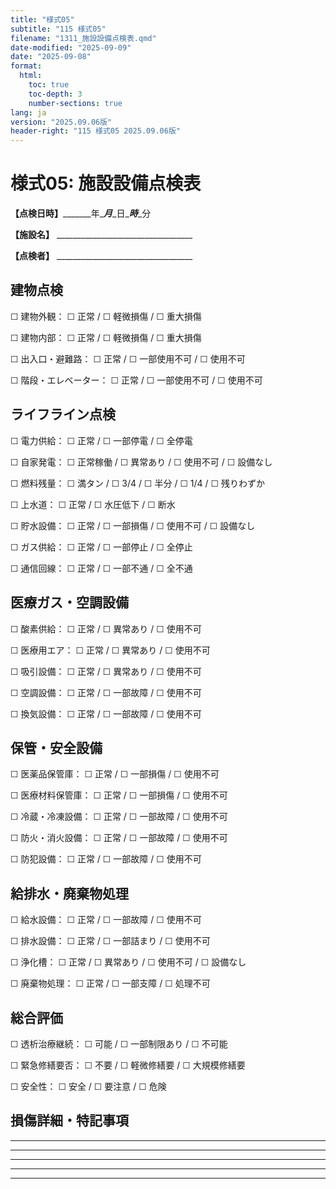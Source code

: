 ```yaml
---
title: "様式05"
subtitle: "115 様式05"
filename: "1311_施設設備点検表.qmd"
date-modified: "2025-09-09"
date: "2025-09-08"
format: 
  html:
    toc: true
    toc-depth: 3
    number-sections: true
lang: ja
version: "2025.09.06版"
header-right: "115 様式05 2025.09.06版"
---
```



# 様式05: 施設設備点検表



**【点検日時】**_______年____月____日____時____分



**【施設名】** __________________________________



**【点検者】** __________________________________




## 建物点検




☐ 建物外観：     ☐ 正常      /      ☐ 軽微損傷      /      ☐ 重大損傷



☐ 建物内部：     ☐ 正常      /      ☐ 軽微損傷      /      ☐ 重大損傷



☐ 出入口・避難路：     ☐ 正常      /      ☐ 一部使用不可      /      ☐ 使用不可



☐ 階段・エレベーター：     ☐ 正常      /      ☐ 一部使用不可      /      ☐ 使用不可




## ライフライン点検




☐ 電力供給：     ☐ 正常      /      ☐ 一部停電      /      ☐ 全停電



☐ 自家発電：     ☐ 正常稼働      /      ☐ 異常あり      /      ☐ 使用不可      /      ☐ 設備なし



☐ 燃料残量：     ☐ 満タン      /      ☐ 3/4      /      ☐ 半分      /      ☐ 1/4      /      ☐ 残りわずか



☐ 上水道：     ☐ 正常      /      ☐ 水圧低下      /      ☐ 断水



☐ 貯水設備：     ☐ 正常      /      ☐ 一部損傷      /      ☐ 使用不可      /      ☐ 設備なし



☐ ガス供給：     ☐ 正常      /      ☐ 一部停止      /      ☐ 全停止



☐ 通信回線：     ☐ 正常      /      ☐ 一部不通      /      ☐ 全不通




## 医療ガス・空調設備




☐ 酸素供給：     ☐ 正常      /      ☐ 異常あり      /      ☐ 使用不可



☐ 医療用エア：     ☐ 正常      /      ☐ 異常あり      /      ☐ 使用不可



☐ 吸引設備：     ☐ 正常      /      ☐ 異常あり      /      ☐ 使用不可



☐ 空調設備：     ☐ 正常      /      ☐ 一部故障      /      ☐ 使用不可



☐ 換気設備：     ☐ 正常      /      ☐ 一部故障      /      ☐ 使用不可




## 保管・安全設備




☐ 医薬品保管庫：     ☐ 正常      /      ☐ 一部損傷      /      ☐ 使用不可



☐ 医療材料保管庫：     ☐ 正常      /      ☐ 一部損傷      /      ☐ 使用不可



☐ 冷蔵・冷凍設備：     ☐ 正常      /      ☐ 一部故障      /      ☐ 使用不可



☐ 防火・消火設備：     ☐ 正常      /      ☐ 一部故障      /      ☐ 使用不可



☐ 防犯設備：     ☐ 正常      /      ☐ 一部故障      /      ☐ 使用不可




## 給排水・廃棄物処理




☐ 給水設備：     ☐ 正常      /      ☐ 一部故障      /      ☐ 使用不可



☐ 排水設備：     ☐ 正常      /      ☐ 一部詰まり      /      ☐ 使用不可



☐ 浄化槽：     ☐ 正常      /      ☐ 異常あり      /      ☐ 使用不可      /      ☐ 設備なし



☐ 廃棄物処理：     ☐ 正常      /      ☐ 一部支障      /      ☐ 処理不可




## 総合評価




☐ 透析治療継続：     ☐ 可能      /      ☐ 一部制限あり      /      ☐ 不可能



☐ 緊急修繕要否：     ☐ 不要      /      ☐ 軽微修繕要      /      ☐ 大規模修繕要



☐ 安全性：     ☐ 安全      /      ☐ 要注意      /      ☐ 危険




## 損傷詳細・特記事項




_____________________________________________



_____________________________________________



_____________________________________________



_____________________________________________



_____________________________________________